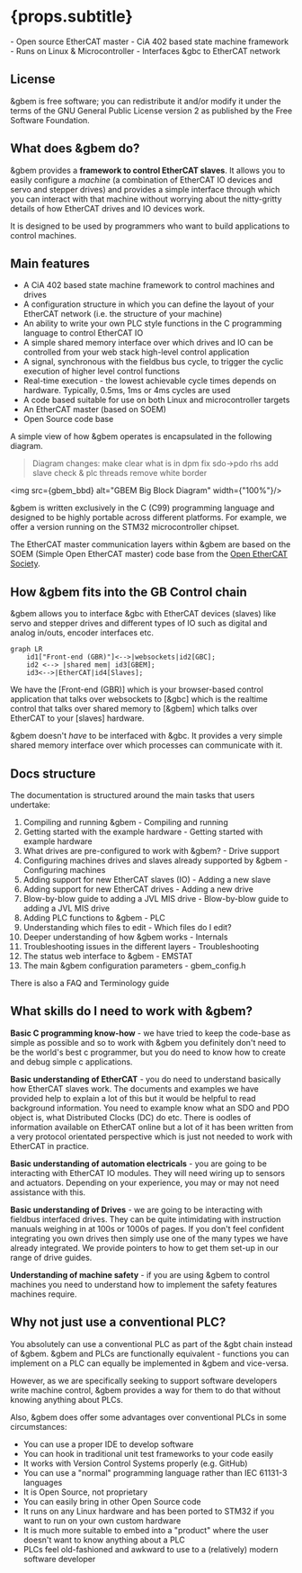 
# {props.subtitle}

<Tldr>
- Open source EtherCAT master
- CiA 402 based state machine framework
- Runs on Linux & Microcontroller
- Interfaces &gbc to EtherCAT network
</Tldr>


## License

&gbem is free software; you can redistribute it and/or modify it under the terms of the GNU General Public License version 2 as published by the Free Software Foundation.

## What does &gbem do?

&gbem provides a **framework to control EtherCAT slaves**. It allows you to easily configure a *machine* (a combination of EtherCAT IO devices and servo and stepper drives) and provides a simple interface through which you can interact with that machine without worrying about the nitty-gritty details of how EtherCAT drives and IO devices work.

It is designed to be used by programmers who want to build applications to control machines.

## Main features

* A CiA 402 based state machine framework to control machines and drives
* A configuration structure in which you can define the layout of your EtherCAT network (i.e. the structure of your machine)
* An ability to write your own PLC style functions in the C programming language to control EtherCAT IO
* A simple shared memory interface over which drives and IO can be controlled from your web stack high-level control application
* A signal, synchronous with the fieldbus bus cycle, to trigger the cyclic execution of higher level control functions
* Real-time execution - the lowest achievable cycle times depends on hardware. Typically, 0.5ms, 1ms or 4ms cycles are used
* A code based suitable for use on both Linux and microcontroller targets
* An EtherCAT master (based on SOEM)
* Open Source code base

A simple view of how &gbem operates is encapsulated in the following diagram.

> Diagram changes:
> make clear what is in dpm
> fix sdo->pdo rhs
> add slave check & plc threads
> remove white border

<img src={gbem_bbd} alt="GBEM Big Block Diagram" width={"100%"}/>

&gbem is written exclusively in the C (C99) programming language and designed to be highly portable across different platforms. For example, we offer a version running on the STM32 microcontroller chipset.

The EtherCAT master communication layers within &gbem are based on the SOEM (Simple Open EtherCAT master) code base from the [Open EtherCAT Society](https://github.com/OpenEtherCATsociety/SOEM).

## How &gbem fits into the GB Control chain

&gbem allows you to interface &gbc with EtherCAT devices (slaves) like servo and stepper drives and different types of IO
such as digital and analog in/outs, encoder interfaces etc.


```mermaid
graph LR
    id1["Front-end (GBR)"]<-->|websockets|id2[GBC];
    id2 <--> |shared mem| id3[GBEM];
    id3<-->|EtherCAT|id4[Slaves];
```

We have the [Front-end (GBR)] which is your browser-based control application that talks over websockets to [&gbc] which is the realtime control that talks over shared memory to [&gbem] which talks over EtherCAT to your [slaves] hardware.

&gbem doesn't *have* to be interfaced with &gbc. It provides a very simple shared memory interface over which processes can communicate with it.

## Docs structure

The documentation is structured around the main tasks that users undertake:
1. Compiling and running &gbem - <Link to="/docs/gbem/compiling_and_running">Compiling and running</Link>
1. Getting started with the example hardware - <Link to="/docs/gbem/getting_started_with_example_hardware">Getting started with example hardware</Link>
1. What drives are pre-configured to work with &gbem? - <Link to="/docs/gbem/drive_support_overview">Drive support</Link>
1. Configuring machines drives and slaves already supported by &gbem - <Link to="/docs/gbem/configuring_machines">Configuring machines</Link>
1. Adding support for new EtherCAT slaves (IO) - <Link to="/docs/gbem/adding_a_new_slave">Adding a new slave</Link>
1. Adding support for new EtherCAT drives - <Link to="/docs/gbem/adding_a_new_drive">Adding a new drive</Link>
1. Blow-by-blow guide to adding a JVL MIS drive - <Link to="/docs/gbem/adding_jvl_mis_drive">Blow-by-blow guide to adding a JVL MIS drive</Link>
1. Adding PLC functions to &gbem - <Link to="/docs/gbem/plc">PLC</Link>
1. Understanding which files to edit - <Link to="/docs/gbem/which_files_do_i_edit">Which files do I edit?</Link>
1. Deeper understanding of how &gbem works - <Link to="/docs/gbem/internals">Internals</Link>
1. Troubleshooting issues in the different layers - <Link to="/docs/gbem/troubleshooting">Troubleshooting</Link>
1. The status web interface to &gbem - <Link to="/docs/gbem/emstat">EMSTAT</Link>
1. The main &gbem configuration parameters - <Link to="/docs/gbem/gbem_config">gbem_config.h</Link>

There is also a <Link to="/docs/gbem/faq">FAQ</Link> and <Link to="/docs/gbem/terminology_guide">Terminology guide</Link>

## What skills do I need to work with &gbem?

**Basic C programming know-how** - we have tried to keep the code-base as simple as possible and so to work with &gbem you definitely don't need to be the world's best c programmer, but you do need to know how to create and debug simple c applications.

**Basic understanding of EtherCAT** - you do need to understand basically how EtherCAT slaves work. The documents and examples we have provided help to explain a lot of this but it would be helpful to read background information. You need to example know what an SDO and PDO object is, what Distributed Clocks (DC) do etc. There is oodles of information available on EtherCAT online but a lot of it has been written from a very protocol orientated perspective which is just not needed to work with EtherCAT in practice.

**Basic understanding of automation electricals** - you are going to be interacting with EtherCAT IO modules. They will need wiring up to sensors and actuators.  Depending on your experience, you may or may not need assistance with this.

**Basic understanding of Drives** - we are going to be interacting with fieldbus interfaced drives. They can be quite intimidating with instruction manuals weighing in at 100s or 1000s of pages. If you don't feel confident integrating you own drives then simply use one of the many types we have already integrated. We provide pointers to how to get them set-up in our range of drive guides.

**Understanding of machine safety** - if you are using &gbem to control machines you need to understand how to implement the safety features machines require.

## Why not just use a conventional PLC?

You absolutely can use a conventional PLC as part of the &gbt chain instead of &gbem. &gbem and PLCs are functionally equivalent - functions you can implement on a PLC can equally be implemented in &gbem and vice-versa.

However, as we are specifically seeking to support software developers write machine control, &gbem provides a way for them to do that without knowing anything about PLCs.

Also, &gbem does offer some advantages over conventional PLCs in some circumstances:

* You can use a proper IDE to develop software
* You can hook in traditional unit test frameworks to your code easily
* It works with Version Control Systems properly (e.g. GitHub)
* You can use a "normal" programming language rather than  IEC 61131-3 languages
* It is Open Source, not proprietary
* You can easily bring in other Open Source code
* It runs on any Linux hardware and has been ported to STM32 if you want to run on your own custom hardware
* It is much more suitable to embed into a "product" where the user doesn't want to know anything about a PLC
* PLCs feel old-fashioned and awkward to use to a (relatively) modern software developer
